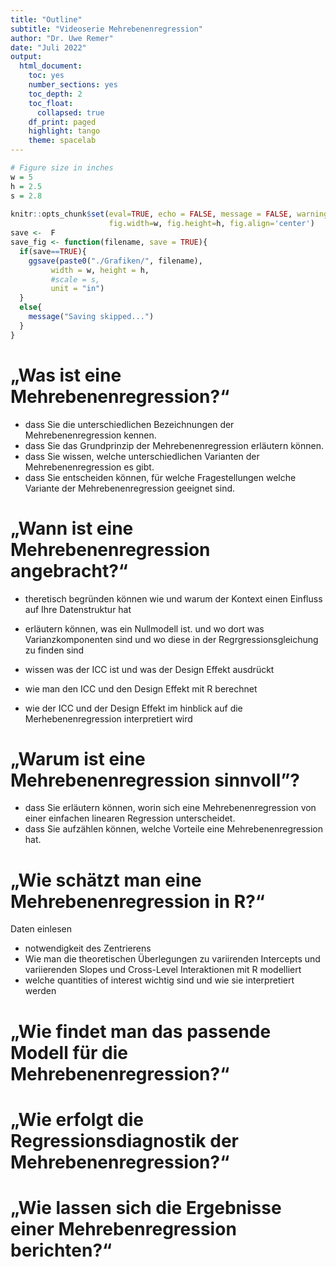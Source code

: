 ```yaml
---
title: "Outline"
subtitle: "Videoserie Mehrebenenregression"
author: "Dr. Uwe Remer"
date: "Juli 2022"
output:
  html_document:
    toc: yes
    number_sections: yes
    toc_depth: 2
    toc_float:
      collapsed: true
    df_print: paged
    highlight: tango
    theme: spacelab
---
```


```r
# Figure size in inches
w = 5
h = 2.5
s = 2.8
    
knitr::opts_chunk$set(eval=TRUE, echo = FALSE, message = FALSE, warning = FALSE,
                      fig.width=w, fig.height=h, fig.align='center')
save <-  F
save_fig <- function(filename, save = TRUE){
  if(save==TRUE){
    ggsave(paste0("./Grafiken/", filename), 
         width = w, height = h,
         #scale = s,       
         unit = "in")
  }
  else{
    message("Saving skipped...")
  }
}
```


# „Was ist eine Mehrebenenregression?“

- dass Sie die unterschiedlichen Bezeichnungen der Mehrebenenregression kennen.
- dass Sie das Grundprinzip der Mehrebenenregression erläutern können.
- dass Sie wissen, welche unterschiedlichen Varianten der Mehrebenenregression es gibt.
- dass Sie entscheiden können, für welche Fragestellungen welche Variante der Mehrebenenregression geeignet sind.




# „Wann ist eine Mehrebenenregression angebracht?“ 

- theretisch begründen können wie und warum der Kontext einen Einfluss auf Ihre Datenstruktur hat
- erläutern können, was ein Nullmodell ist. und wo dort was Varianzkomponenten sind und wo diese in der Regrgressionsgleichung zu finden sind

- wissen was der ICC ist und was der Design Effekt ausdrückt
- wie man den ICC und den Design Effekt mit R berechnet
- wie der ICC und der Design Effekt im hinblick auf die Merhebenenregression interpretiert wird 


# „Warum ist eine Mehrebenenregression sinnvoll"?
- dass Sie erläutern können, worin sich eine Mehrebenenregression von einer einfachen linearen Regression unterscheidet.
- dass Sie aufzählen können, welche Vorteile eine Mehrebenenregression hat.


# „Wie schätzt man eine Mehrebenenregression in R?“

Daten einlesen

- notwendigkeit des Zentrierens
- Wie man die theoretischen Überlegungen zu variirenden Intercepts und variierenden Slopes und Cross-Level Interaktionen mit R modelliert
- welche quantities of interest wichtig sind und wie sie interpretiert werden


# „Wie findet man das passende Modell für die Mehrebenenregression?“ 

# „Wie erfolgt die Regressionsdiagnostik der Mehrebenenregression?“ 

# „Wie lassen sich die Ergebnisse einer Mehrebenregression berichten?“


